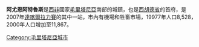 {{Infobox settlement
|official_name = 阿尤恩阿特魯斯
|native_name = 
|image_skyline = 
|imagesize = 
|image_caption = 
|image_flag = 
|image_seal = 
|image_map = 
|map_caption = 
|pushpin_map = Mauritania
|pushpin_label_position =bottom
|pushpin_mapsize        = 300
|pushpin_map_caption    =
|coordinates_display = inline,title
|coordinates_region = MR
|subdivision_type = 國家
|subdivision_type1 = 省
|subdivision_name = {{flag|Mauritania}}
|subdivision_name1 = [[西胡德省|西胡德省]]
|subdivision_type2 =
|subdivision_name2 = 
|established_title = 
|established_date =
|government_type = 
|leader_title = 
|leader_name = 
|area_magnitude = 
|area_total_sq_mi =
|area_total_km2 = 
|area_land_sq_mi =
|area_land_km2 = 
|area_urban_sq_mi = 
|area_urban_km2 = 
|area_metro_km2 = 
|area_metro_sq_mi = 
|population_as_of=
|population_footnotes =
|population_total =  
|population_urban = 
|population_metro =
|population_density_sq_mi = 
|population_density_km2 =
|timezone = 
|utc_offset = 
|timezone_DST =
|utc_offset_DST = 
|latd=16|latm=40|lats=|latNS=N
|longd=9|longm=37|longs=|longEW=W
|elevation_footnotes=
|elevation_m = 
|elevation_ft = 
|postal_code_type = 
|postal_code = 
|area_code = 
|website = 
|footnotes =
}}

'''阿尤恩阿特魯斯'''是[[西非|西非]]國家[[毛里塔尼亞|毛里塔尼亞]]南部的城鎮，也是[[西胡德省|西胡德省]]的首府，是2007年[[達喀爾拉力賽|達喀爾拉力賽]]的其中一站，市內有機場和牲畜市場，19977年人口8,528，2000年人口增加至11,867。

[[Category:毛里塔尼亞城市|Category:毛里塔尼亞城市]]

{{Mauritania-stub}}
